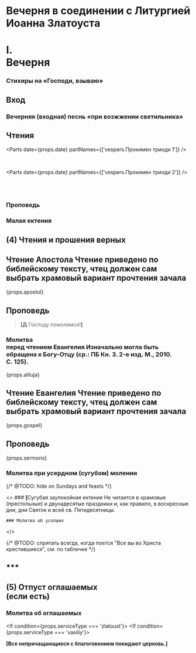 

<span id="nachalo" />

# Вечерня в соединении с Литургией Иоанна Златоуста

# I. <br /> Вечерня

<MdxLoader src="Liturgies/Katekhumen/Vozglas" />

<MdxLoader src="Vespers/Priidite" lang={props.lang} hideLast />

<MdxLoader src="Vespers/Psalm103" lang={props.lang} chitaetsa />

<MdxLoader src="Vespers/VelikajaEktenia" lang={props.lang} />

<MdxLoader src="Vespers/Prayer8" lang={props.lang} />

<MdxLoader src="Vespers/VecherniePsalmi" lang={props.lang} />

### Стихиры на «Господи, взываю»

<StihiriNaGV day={props.tomorrowDay} date={props.tomorrowDate} />
<span id="vhod" />

## Вход

<MdxLoader src="Vespers/PremudrostVhod" lang={props.lang} />

### Вечерняя (входная) песнь «при возжжении светильника»

<MdxLoader src="Vespers/JasniSvet" lang={props.lang} />

## Чтения

<Parts date={props.date} partNames={['vespers.Прокимен триоди 1']} />

<span id="reading" />

<MdxLoader src="Vespers/PremudrostParemiya" lang={props.lang} />

<div>
  <ReadingsForService readingsForService={{'Рядовое': ['Быт. IX, 18 - X, 1.']}} />
</div>

<br />

<Parts date={props.date} partNames={['vespers.Прокимен триоди 2']} />

<MdxLoader src="Vespers/PremudrostParemiya" lang={props.lang} />

<div>
  <ReadingsForService readingsForService={{'Рядовое': ['Притч. XII, 23 - XIII, 9.']}} />
</div>

<br />

<MdxLoader src="Vespers/PremudrostParemiya" lang={props.lang} />

<div>
  <ReadingsForService readingsForService={{'Благовещению': ['Исх. III, 1-8.']}} />
</div>

<br />

<MdxLoader src="Vespers/PremudrostParemiya" lang={props.lang} />

<div>
  <ReadingsForService readingsForService={{'Благовещению': ['Притч. VIII, 22-30.']}} />
</div>

### Проповедь

### Малая ектения

<MdxLoader src="Liturgies/Katekhumen/MalajaEktenia" />

<Trisvatoe date={props.date} />

## (4) Чтения и прошения верных

<Reading day={props.day} date={props.date} />

## Чтение Апостола <Tooltip>Чтение приведено по библейскому тексту, чтец должен сам выбрать храмовый вариант прочтения зачала</Tooltip>
<div
    className={css`
        margin: 0 5px;
    `}
>
    {props.apostol}
</div>

<MdxLoader src="Liturgies/Katekhumen/MirTebeApostol" />

## Проповедь

> **[Д** Господу помолимся!**]**

<span id="gospel"/>

### Молитва <br />перед чтением Евангелия <Tooltip>Изначально могла быть обращена к Богу-Отцу (ср.: ПБ Кн.&nbsp;3. 2-е изд. М., 2010. С.&nbsp;125).</Tooltip>

<MdxLoader src="Liturgies/Katekhumen/BeforeGospel" />

<MdxLoader src="Liturgies/Katekhumen/BlessBeforeGosp" />

{props.aliluja}

<MdxLoader src="Liturgies/Katekhumen/PremBeforeGospel" />

## Чтение Евангелия <Tooltip>Чтение приведено по библейскому тексту, чтец должен сам выбрать храмовый вариант прочтения зачала</Tooltip>

<div
    className={css`
        margin: 0 5px;
    `}
>
    {props.gospel}
</div>

<MdxLoader src="Liturgies/Katekhumen/MirTebeBlag" />

## Проповедь

{props.sermons}

<MdxLoader src="Liturgies/Katekhumen/SugubajaEktenia" />

### Молитва при усердном (сугубом) молении

<MdxLoader src="Liturgies/Katekhumen/Userdnaya" />

{/* @TODO: hide on Sundays and feasts */}

<If condition={!props.brightOrOtdanie}>
  <>
    ### <b>[</b>Cугубая заупокойная ектения <Tooltip>Не читается в храмовые (престольные) и двунадесятые праздники и, как правило, в воскресные дни, дни Святок и всей св. Пятидесятницы.</Tooltip>

<MdxLoader src="Liturgies/Katekhumen/Zaupokoynaya" />

    ### Молитва об усопших

<MdxLoader src="Liturgies/Katekhumen/Usopshiye" />  </>
</If>

{/* @TODO: спрятать всегда, когда поется "Все вы во Христа крестившиеся", см. по табличке */}
<If condition={!props.brightWeek}>

  <span id="oglashaemie" />

  ## \*\*\*

  ## (5) Отпуст оглашаемых<br/>(если есть)

  <MdxLoader src="Liturgies/Katekhumen/OtpustOglashaemie" />

  ### Молитва об оглашаемых

  <If condition={props.serviceType === 'zlatoust'}>
    <MdxLoader src="Liturgies/Katekhumen/Oglashaemie" />
  </If>
  <If condition={props.serviceType === 'vasiliy'}>
    <MdxLoader src="Liturgies/Katekhumen/OglashaemieVasiliy" />
  </If>

  <MdxLoader src="Liturgies/Katekhumen/Izydite" />

  **[Все непричащающиеся с благоговением покидают цер­ковь.]**

</If>
